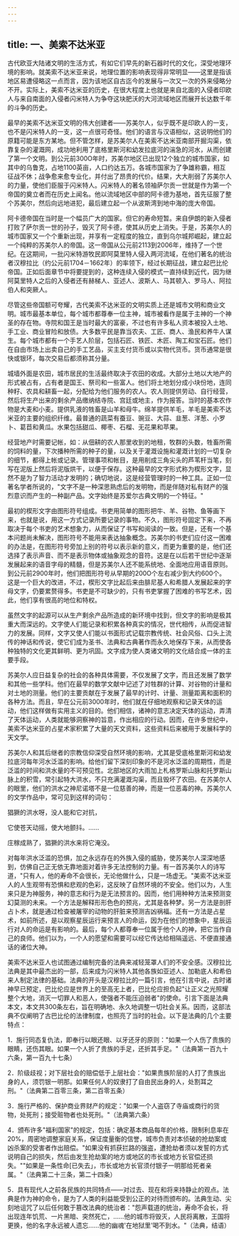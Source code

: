 ```yaml
---
---
---
```

title: 一、美索不达米亚
---



古代欧亚大陆诸文明的生活方式，有如它们早先的新石器时代的文化，深受地理环境的影响。就美索不达米亚来说，地理位置的影响表现得非常明显——这里是指该地区易遭侵略这一点而言，因为该地区自古迄今的发展与一次又一次的外来侵略分不开。实际上，美索不达米亚的历史，在很大程度上也就是来自北面的入侵者印欧人与来自南面的入侵者闪米特人为争夺这块肥沃的大河流域地区而展开长达数千年的斗争的历史。

最早的美索不达米亚文明的伟大创建者——苏美尔人，似乎既不是印欧人的一支，也不是闪米特人的一支，这一点很可奇怪。他们的语言与汉语相似，这说明他们的原籍可能是东方某地。但不管怎样，是苏美尔人在美索不达米亚南部开掘沟渠，依靠复杂的灌溉网，成功地利用了底格里斯河和幼发拉底河的湍急的河水，从而创建了第一个文明。到公元前300O年时，苏美尔地区已出现12个独立的城市国家，如其中的乌鲁克，占地1100英亩，人口约达五万。各城市国家为了争雄称霸，相互征战不休；战争愈来愈专业化，并付出了昂贵的代价。结果，大大削弱了苏美尔人的力量，使他们臣服于闪米特人。闪米特人的著名领袖萨尔贡一世就是作为第一个帝国的奠立者而在历史上闻名。他以流域地区中部的阿卡德为基地，首先征服了整个苏美尔，然后向远地进犯，最后建立起一个从波斯湾到地中海的庞大帝国。

阿卡德帝国在当时是一个幅员广大的国家。但它的寿命短暂。来自伊朗的新入侵者打败了萨尔贡一世的孙子，毁灭了阿卡德，使其从历史上消失。于是，苏美尔人的城市国家又一个个重新出现，并享有一定程度的独立，直到乌尔城邦崛起，建立起一个纯粹的苏美尔人的帝国。这一帝国从公元前2113到2006年，维持了一个世纪。在这期间，一批闪米特游牧民即阿莫里特人侵入两河流域，在他们著名的统治者汉穆拉比（约公元前1704－1662年）的率领下，经过长期征战，建立起巴比伦帝国。正如后面章节中将要提到的，这种连续入侵的模式一直持续到近代，因为继阿莫里特人之后的入侵者还有赫梯人、亚述人、波斯人、马其顿入、罗马人、阿拉伯人和突厥人。

尽管这些帝国额可夸耀，古代美索不达米亚的文明实质上还是城市文明和商业文明。城市最基本单位，每个城市都尊奉一位主神，城市被看作是属于主神的一个神圣的存在物。寺院和国王是当时最大的富豪，不过也有许多私人资本被投入土地、手工业、商业冒险和放债。大多数平民是靠当农夫、工匠、商人、渔民和养牛人谋生。每个城市都有一个手艺人阶层，包括石匠、铁匠、木匠、陶工和宝石匠。他们在自由市场上出卖自己的手工艺品，买主支付货币或以实物代货币。货币通常是很快或银环，每次交易后都须称其分量。

城墙外面是农田，城市居民的生活最终取决于农田的收成。大部分土地以大地产的形式被占有，占有者是国王、祭司和一些富人。他们将土地划分成小块份地，连同种籽、农具和耕畜一起，分配给为他们服务的农人。农人则提供劳动、自行经营，然后将生产出来的剩余产品缴纳结寺院、宫廷或地主，作为报答。当时的基本农作物是大麦和小麦。提供乳液的牲畜是山羊和母牛。绵羊提供羊毛，羊毛是美索不达米亚的主要的组织纤维。最普通的蔬菜有蚕豆、豌豆、大蒜、韭葱、洋葱、小罗卜、葛苣和黄瓜。水果包括甜瓜、椰枣、石榴、无花果和苹果。

经营地产时需要记帐，如：从佃耕的农人那里收到的地租，牧群的头数，牲畜所需的饲料的量，下次播种所需的种子的量，以及关于灌溉设施和灌溉计划的一切复杂的细节，都得上帐或记录。管理事项和帐目，是用削成三角尖头的芦苇杆当笔，刻写在泥版上然后将泥版烘干，以便于保存。这种最早的文字形式称为楔形文字，显然不是为了智力活动才发明的；确切地说，这是经营管理时的一种工具。正如一位著名学者所说的，"文字不是一种深思熟虑后的发明物，而是伴随对私有财产的强烈意识而产生的一种副产品。文字始终是苏爱尔古典文明的一个特征。"

最初的楔形文字由图形符号组成。书吏用简单的图形把牛、羊、谷物、鱼等画下来，也就是说，用这一方式记录所要记录的事物。不久，图形符号固定下来，不再取决于每个书吏的艺术想象力，从而保证了书写和阅读的一致。但是，还有一个基本问题尚未解决，图形符号不能用来表达抽象概念。苏美尔的书吏们应付这一困难的办法是，在图形符号旁加上别的符号以表示新的意义，而更为重要的是，他们还选择了表示声音、而不是表示物体或抽象观念的音符。这是在以后若干世纪中逐渐发展起来的语音字母的精髓，但是苏美尔人还不能系统地、全面地应用语音原则。到公元前2900年时，他们把图形符号从早期的200O个左右减少到大约600个。这是一个巨大的改进，不过，楔形文字比起后来由腓尼基人和希腊人发展起来的字母文字，仍要累赘得多。书吏是不可缺少的，只有书吏掌握了困难的书写艺术，因此，他们享有很高的地位和特权。

虽然文字的起源可以从生产剩余产品所造成的新环境中找到，但文字的影响是极其重大而深远的。文字使人们能记录和积累各种真实的情况，世代相传，从而促进智力的发展。同样，文字又使人们能以书面形式记载宗教传统、社会风俗、口头上流传的神话和传说，使它们成为圣书、法典和古典著作而永久地保存下来，从而使各种独特的文化更其鲜明、更为巩固。文字成为使人类诸文明的文化结合成一体的主要手段。

苏美尔人应日益复杂的社会的各种具体需要，不仅发展了文字，而且还发展了数学和其他一些学科。他们在最早的数学文献中记述了对牲群的计算、对谷物的计量和对土地的测量。他们的主要贡献在于发展了最早的计时、计量、测量距离和面积的各种方法。而且，早在公元前3000年时，他们就在仔细地观察和记录天体的运动，他们这样做有实用主义的目的。他们相信，诸神的意志决定天体的运动，弄清了天体运动，人类就能够洞察神的旨意，作出相应的行动。因而，在许多世纪中，美索不达米亚的占星术家积累了大量的天文资料，这些资料后来被用于发展科学的天文学。

苏美尔人和其后继者的宗教信仰深受自然环境的影响，尤其是受底格里斯河和幼发拉底河每年河水泛滥的影响。给他们留下深刻印象的不是河水泛滥的周期性，而是泛滥的时间和洪水量的不可预见性。北部地区的大雨加上札格罗斯山脉和托罗斯山脉上的积雪，常引起特大洪水，不只充满灌溉沟渠，而且毁坏了农田。在苏美尔人的眼里，他们的洪水之神尼诺塔不是一位慈善的神，而是一位恶毒的神。苏美尔人的文学作品中，常可见到这样的词句：

猖獗的洪水呀，没人能和它对抗，

它使苍天动摇，使大地颤抖。……

庄稼成熟了，猖獗的洪水来将它淹没。

对每年洪水泛滥的恐惧，加之永远存在的外族入侵的威胁，使苏美尔人深深地感到，仿佛自己正无依无靠地面对着许多无法控制的力量。有一首苏美尔人的诗写道，"只有人，他的寿命不会很长，无论他做什么，只是一场虚无。"美索不达米亚人的人生观带有恐惧和悲观的色彩，这反映了自然环境的不安全。他们以为，人生来只是为神服务，神的意志和行为是无法预言的。因而，他们用种种方法来预测变幻莫测的未来。一个方法是解释形形色色的预兆，尤其是各种梦。另一方法是剖肝占卜术，就是通过检查被屠宰的动物的肝脏来预测吉凶祸福。还有一方法是占星术，如前所述，是以观察星辰运行来预言人的命运，因为在他们的想象中，星辰运行对人的命运是有影响的。最后，每个人都尊奉一位属于他个人的神，把它当作自己的良师。他们以为，一个人的愿望和需要可以经它传达给相隔遥远、不便直接通话的诸位大神。

美索不达米亚人也试图通过编制完备的法典来减轻笼罩人们的不安全感。汉穆拉比法典是其中最杰出的一部，后来成为闪米特人其他各族如亚述人、加勒底人和希伯来人制定法律的基础。法典的开头是汉穆拉比的一篇引言，他在引言中说，古时诸神早已预定，巴比伦应是世界上的至高无上者，巴比伦应担负起"让正义之光照耀整个大地，消灭一切罪人和恶人，使强者不能压迫弱者"的使命。引言下面是法典本文，本文共300条左右，旨在明确地、永久地调整一切社会关系。因而，这部法典不仅阐明了古巴比伦的法律制度，也照亮了当时的社会。以下是法典的几个主要特点：

1．施行同态复仇法，即奉行以眼还眼、以牙还牙的原则："如果一个人伤了贵族的眼睛，还伤其眼。如果一个人折了贵族的手足，还折其手足。"（法典第一百九十六条，第一百九十七条）

2．阶级歧视；对下层社会的赔偿低于上层社会："如果贵族阶层的人打了贵族出身的人，须罚银一明那。如果任何人的奴隶打了自由民出身的人，处割耳之刑。"（法典第二百零三条，第二百零五条）

3．施行严格的、保护商业界财产的规定："如果一个人盗窃了寺庙或商行的货物，处死刑；接受赃物者也处死刑。"（法典第六条）

4．颁布许多"福利国家"的规定，包括：确定基本商品每年的价格，限制利息率在20%，周密地调整家庭关系，保证度量衡的信誉，城市负责对本侦破的抢劫案或凶杀案的受害者作出赔偿。"如果没有抓获拦路的强盗，遭抢劫者须以发誓的方式说明自己的损失，然后由发生抢劫案的地方或地区的市长或地方长官偿还损失。""如果是一条性命[已失去」，市长或地方长官须付银子一明那给死者亲属。"（法典第二十三条，第二十四条）

5．具有现代人之前各民族的共同特点——对过去、现在和将来持静止的观点。法典是作为神的命令，是为了人类的利益能受到公正的对待而颁布的。法典生动、尖刻地诅咒了以后任何敢于篡改法典的统治者："怨声载道的统治，寿命不会长，将出现连年饥荒、一片黑暗、突然死亡，……他的城市将毁灭，人民将离散，王国将更换，他的名字永远被人遗忘……他的幽魂'在地狱里'喝不到水。"（法典，结语）